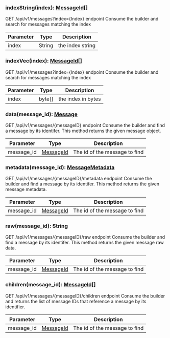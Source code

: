 

### indexString(index): [MessageId[]](#messageid)

GET /api/v1/messages?index={Index} endpoint
 Consume the builder and search for messages matching the index

| Parameter       | Type |  Description |
| --------------- | -------- | -------- |
| index | String |  the index string |

### indexVec(index): [MessageId[]](#messageid)

GET /api/v1/messages?index={Index} endpoint
 Consume the builder and search for messages matching the index

| Parameter       | Type |  Description |
| --------------- | -------- | -------- |
| index | byte[] |  the index in bytes |

### data(message_id): [Message](#message)

GET /api/v1/messages/{messageID} endpoint
 Consume the builder and find a message by its identifer. This method returns the given message object.

| Parameter       | Type |  Description |
| --------------- | -------- | -------- |
| message_id | [MessageId](#messageid) |  The id of the message to find |

### metadata(message_id): [MessageMetadata](#messagemetadata)

GET /api/v1/messages/{messageID}/metadata endpoint
 Consume the builder and find a message by its identifer. This method returns the given message metadata.

| Parameter       | Type |  Description |
| --------------- | -------- | -------- |
| message_id | [MessageId](#messageid) |  The id of the message to find |

### raw(message_id): String

GET /api/v1/messages/{messageID}/raw endpoint
 Consume the builder and find a message by its identifer. This method returns the given message raw data.

| Parameter       | Type |  Description |
| --------------- | -------- | -------- |
| message_id | [MessageId](#messageid) |  The id of the message to find |

### children(message_id): [MessageId[]](#messageid)

GET /api/v1/messages/{messageID}/children endpoint
 Consume the builder and returns the list of message IDs that reference a message by its identifier.

| Parameter       | Type |  Description |
| --------------- | -------- | -------- |
| message_id | [MessageId](#messageid) |  The id of the message to find |
